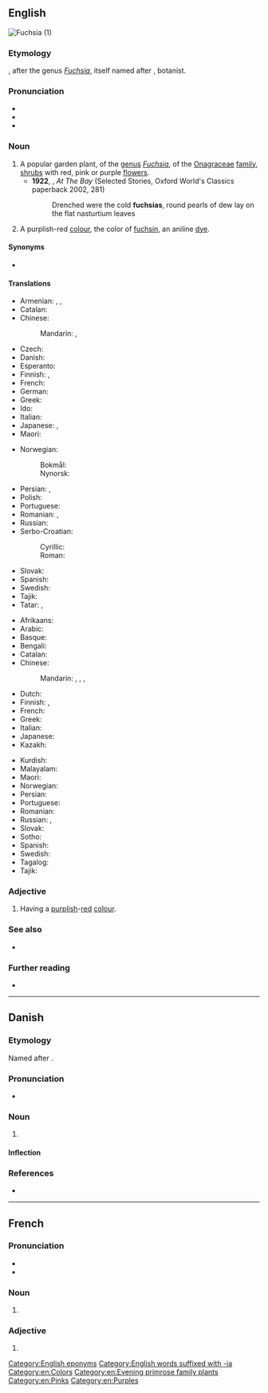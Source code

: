 {{also|Fuchsia}}
==English==
[[Image:DoubleFuchsias wb.jpg|thumb|Fuchsia (1)]]
{{wikipedia}}
{{commonscat}}
{{wikispecies}}

===Etymology===
{{der|en|NL.|-}}, after the genus ''[[Fuchsia]]'', itself named after {{w|Leonhart Fuchs}}, {{der|en|de|-}} botanist.

===Pronunciation===
* {{IPA|/ˈfjuːʃə/|lang=en}}
* {{audio|en-us-fuchsia.ogg|Audio (US)|lang=en}}
* {{rhymes|uːʃə|lang=en}}

===Noun===
{{en-noun}}

# A popular garden plant, of the [[genus]] ''[[Fuchsia]]'', of the [[Onagraceae]] [[family]], [[shrub]]s with red, pink or purple [[flower]]s.
#* '''1922''', {{w|Katherine Mansfield}}, ''At The Bay'' (Selected Stories, Oxford World's Classics paperback 2002, 281)
#*: Drenched were the cold '''fuchsias''', round pearls of dew lay on the flat nasturtium leaves
# A purplish-red [[color|colour]], the color of [[fuchsin]], an aniline [[dye]].
#: {{color panel|web fuchsia ([[magenta]])|FF00FF}}

====Synonyms====
* {{sense|colour}} {{l|en|magenta}}

====Translations====
{{trans-top|plant}}
* Armenian: {{t|hy|ֆուքսիա|sc=Armn}}, {{t+|hy|ականջօղ|sc=Armn}}, {{t|hy|աղվեսակ|sc=Armn}}
* Catalan: {{t|ca|fúcsia}}
* Chinese:
*: Mandarin: {{t+|cmn|倒掛金鐘|sc=Hani}}, {{t+|cmn|倒挂金钟|tr=dàoguàjīnzhōng|sc=Hani}}
* Czech: {{t|cs|fuchsie|f}}
* Danish: {{t|da|fuchsia|c}}
* Esperanto: {{t|eo|fuksio}}
* Finnish: {{t+|fi|verenpisara}}, {{t+|fi|fuksia}}
* French: {{t+|fr|fuchsia|m}}
* German: {{t|de|Fuchsie|f}}
* Greek: {{t+|el|φούξια|f}}
* Ido: {{t+|io|fuxio}}
* Italian: {{t+|it|fucsia|f}}
* Japanese: {{t|ja|フクシャ|tr=fukusha|sc=Jpan}}, {{t|ja|ホクシャ|tr=hokusha|sc=Jpan}}
* Maori: {{t|mi|kōtukutuku}} {{qualifier|tree fuchsia}}
{{trans-mid}}
* Norwegian:
*: Bokmål: {{t|nb|fuksia|m}}
*: Nynorsk: {{t|nn|fuksia|m}}
* Persian: {{t|fa|فوشیا|tr=fušiyâ|sc=fa-Arab}}, {{t|fa|گل آویز|tr=gol-e âviz|sc=fa-Arab}}
* Polish: {{t+|pl|fuksja|f}}
* Portuguese: {{t+|pt|fúcsia|f}}
* Romanian: {{t+|ro|cerceluș|m}}, {{t+|ro|fucsie|f}}
* Russian: {{t+|ru|фу́ксия|f}}
* Serbo-Croatian:
*: Cyrillic: {{t|sh|фуксија|sc=Cyrl}}
*: Roman: {{t+|sh|fuksija}}
* Slovak: {{t|sk|fuksia|f}}
* Spanish: {{t+|es|fucsia}}
* Swedish: {{t+|sv|fuchsia|c}}
* Tajik: {{t|tg|нофамон|sc=Cyrl}}
* Tatar: {{t|tt|алкагөл}}, {{t|tt|alqagöl}}
{{trans-bottom}}

{{trans-top|colour}}
* Afrikaans: {{t|af|foksia}}
* Arabic: {{t|ar|أُرْجُوَانِيّ}}
* Basque: {{t|eu|fuksiara}}
* Bengali: {{t|bn|ম্যাজেন্টা রঙ্|tr=myājēnṭā raṅ|sc=Beng}}
* Catalan: {{t|ca|fúcsia}}
* Chinese:
*: Mandarin: {{t+|cmn|紫紅色|sc=Hani}}, {{t+|cmn|紫红色|tr=zǐhóngsè|sc=Hani}}, {{t|cmn|品紅色|sc=Hani}}, {{t|cmn|品红色|tr=pǐnhóngsè|sc=Hani}}
* Dutch: {{t|nl|foksia|m}}
* Finnish: {{t+|fi|fuksianpunainen}}, {{t+|fi|fuksia}}
* French: {{t+|fr|fuchsia|m}}
* Greek: {{t+|el|φούξια|f}}
* Italian: {{t+|it|fucsia}}
* Japanese: {{t|ja|赤紫色|tr=あかむらさきいろ, aka-murasaki-iro|sc=Jpan}}
* Kazakh: {{t|kk|фуксии|sc=Cyrl}}
{{trans-mid}}
* Kurdish: {{t|ku|foşya|sc=Telu}}
* Malayalam: {{t|ml|ഫ്യൂഷിയ|sc=Mlym}}
* Maori: {{t|mi|kōtukutuku}}
* Norwegian: {{t|no|fuksia}}
* Persian: {{t|fa|سرخابی سیر|tr=sorxâbi sir|sc=fa-Arab}}
* Portuguese: {{t+|pt|fúcsia|f}}
* Romanian: {{t+|ro|fucsie|f}}
* Russian: {{t+|ru|фу́ксия|f}}, {{t|ru|пурпу́рно-кра́сный цвет|m}}
* Slovak: {{t|sk|fuksia|f}}
* Sotho: {{t|st|monjet}}
* Spanish: {{t+|es|fucsia}}
* Swedish: {{t+|sv|fuchsia}}
* Tagalog: {{t|tl|pusiya}}
* Tajik: {{t|tg|фуксия|sc=Cyrl}}
{{trans-bottom}}

===Adjective===
{{en-adj|-}}

# Having a [[purplish]]-[[red]] [[colour]].

===See also===
* {{list:reds/en}}

===Further reading===
* {{pedia|Leonhart_Fuchs}}

[[Category:English eponyms]]
[[Category:English words suffixed with -ia]]
[[Category:en:Colors]]
[[Category:en:Evening primrose family plants]]
[[Category:en:Pinks]]
[[Category:en:Purples]]

----

==Danish==
{{wikipedia|lang=da}}

===Etymology===
Named after {{w|Leonhart Fuchs}}.

===Pronunciation===
* {{IPA|lang=da|[ˈfɔɡ̊ɕa]}}

===Noun===
{{da-noun|en|er|pl-indef-2=fuchsier}}

# {{l|en|fuchsia}}

====Inflection====
{{da-noun-infl|en|er|pl-indef-2=fuchsier|fuchsiaerne|pl-def-2=fuchsierne}}

===References===
* {{R:DDO}}

----

==French==
{{wikipedia|lang=fr}}

===Pronunciation===
* {{fr-IPA|fuchia|fuksia}}
* {{homophones|lang=fr|fuchsias}}

===Noun===
{{fr-noun|m}}

# {{l|en|fuchsia}}

===Adjective===
{{fr-adj|inv=y}}

# {{l|en|fuchsia}}